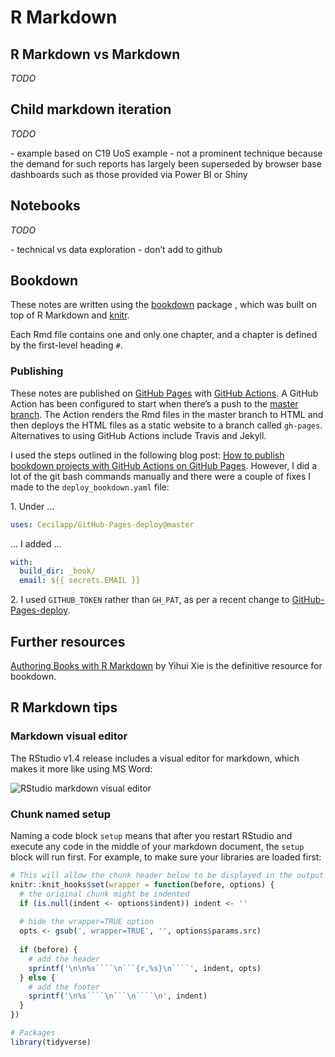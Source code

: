 # R Markdown {#rmd}

## R Markdown vs Markdown

*TODO*

## Child markdown iteration

*TODO*

\- example based on C19 UoS example - not a prominent technique because the demand for such reports has largely been superseded by browser base dashboards such as those provided via Power BI or Shiny

## Notebooks

*TODO*

\- technical vs data exploration - don't add to github

## Bookdown

These notes are written using the [bookdown](https://bookdown.org/) package , which was built on top of R Markdown and [knitr](https://yihui.org/knitr/).

Each Rmd file contains one and only one chapter, and a chapter is defined by the first-level heading `#`.

### Publishing

These notes are published on [GitHub Pages](https://pages.github.com/) with [GitHub Actions](https://github.com/features/actions). A GitHub Action has been configured to start when there's a push to the [master branch](https://github.com/scc-pi/notes). The Action renders the Rmd files in the master branch to HTML and then deploys the HTML files as a static website to a branch called `gh-pages`. Alternatives to using GitHub Actions include Travis and Jekyll.

I used the steps outlined in the following blog post: [How to publish bookdown projects with GitHub Actions on GitHub Pages](https://medium.com/@delucmat/how-to-publish-bookdown-projects-with-github-actions-on-github-pages-6e6aecc7331e). However, I did a lot of the git bash commands manually and there were a couple of fixes I made to the `deploy_bookdown.yaml` file:

1\. Under ...

``` .yaml
uses: Cecilapp/GitHub-Pages-deploy@master
```

... I added ...

``` .yaml
with:       
  build_dir: _book/       
  email: ${{ secrets.EMAIL }}
```

2\. I used `GITHUB_TOKEN` rather than `GH_PAT`, as per a recent change to [GitHub-Pages-deploy](https://github.com/Cecilapp/GitHub-Pages-deploy#news).

## Further resources

[Authoring Books with R Markdown](https://bookdown.org/yihui/bookdown/) by Yihui Xie is the definitive resource for bookdown.

## R Markdown tips

### Markdown visual editor
The RStudio v1.4 release includes a visual editor for markdown, which makes it more like using MS Word:

![](images/rmd-editor.png "RStudio markdown visual editor")

### Chunk named setup

Naming a code block `setup` means that after you restart RStudio and execute any code in the middle of your markdown document, the `setup` block will run first. For example, to make sure your libraries are loaded first:

```r
# This will allow the chunk header below to be displayed in the output  
knitr::knit_hooks$set(wrapper = function(before, options) {
  # the original chunk might be indented
  if (is.null(indent <- options$indent)) indent <- ''
  
  # hide the wrapper=TRUE option
  opts <- gsub(', wrapper=TRUE', '', options$params.src)
  
  if (before) {
    # add the header
    sprintf('\n\n%s````\n```{r,%s}\n````', indent, opts)
  } else {
    # add the footer
    sprintf('\n%s````\n```\n````\n', indent)
  }
})
```

```r
# Packages
library(tidyverse)
```



